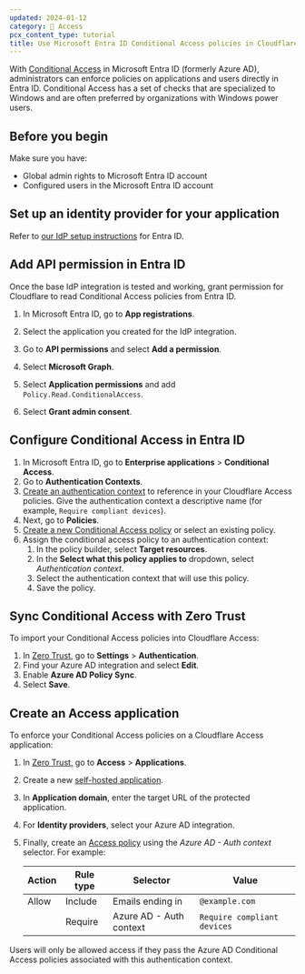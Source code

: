 ```yaml
---
updated: 2024-01-12
category: 🔐 Access
pcx_content_type: tutorial
title: Use Microsoft Entra ID Conditional Access policies in Cloudflare Access
---
```


With [Conditional Access](https://learn.microsoft.com/entra/identity/conditional-access/overview) in Microsoft Entra ID (formerly Azure AD), administrators can enforce policies on applications and users directly in Entra ID. Conditional Access has a set of checks that are specialized to Windows and are often preferred by organizations with Windows power users.

## Before you begin

Make sure you have:

- Global admin rights to Microsoft Entra ID account
- Configured users in the Microsoft Entra ID account

## Set up an identity provider for your application

Refer to [our IdP setup instructions](/cloudflare-one/identity/idp-integration/entra-id/#set-up-azure-ad-as-an-identity-provider) for Entra ID.

## Add API permission in Entra ID

Once the base IdP integration is tested and working, grant permission for Cloudflare to read Conditional Access policies from Entra ID.

1. In Microsoft Entra ID, go to **App registrations**.

2. Select the application you created for the IdP integration.

3. Go to **API permissions** and select **Add a permission**.

4. Select **Microsoft Graph**.

5. Select **Application permissions** and add `Policy.Read.ConditionalAccess`.

6. Select **Grant admin consent**.

## Configure Conditional Access in Entra ID

1. In Microsoft Entra ID, go to **Enterprise applications** > **Conditional Access**.
2. Go to **Authentication Contexts**.
3. [Create an authentication context](https://learn.microsoft.com/en-us/entra/identity/conditional-access/concept-conditional-access-cloud-apps#authentication-context) to reference in your Cloudflare Access policies. Give the authentication context a descriptive name (for example, `Require compliant devices`).
4. Next, go to **Policies**.
5. [Create a new Conditional Access policy](https://learn.microsoft.com/en-us/entra/identity/conditional-access/concept-conditional-access-policies) or select an existing policy.
6. Assign the conditional access policy to an authentication context:
   1. In the policy builder, select **Target resources**.
   2. In the **Select what this policy applies to** dropdown, select _Authentication context_.
   3. Select the authentication context that will use this policy.
   4. Save the policy.

## Sync Conditional Access with Zero Trust

To import your Conditional Access policies into Cloudflare Access:

1. In [Zero Trust](https://one.dash.cloudflare.com), go to **Settings** > **Authentication**.
2. Find your Azure AD integration and select **Edit**.
3. Enable **Azure AD Policy Sync**.
4. Select **Save**.

## Create an Access application

To enforce your Conditional Access policies on a Cloudflare Access application:

1. In [Zero Trust](https://one.dash.cloudflare.com), go to **Access** > **Applications**.

2. Create a new [self-hosted application](/cloudflare-one/applications/configure-apps/self-hosted-apps/).

3. In **Application domain**, enter the target URL of the protected application.

4. For **Identity providers**, select your Azure AD integration.

5. Finally, create an [Access policy](/cloudflare-one/policies/access/) using the _Azure AD - Auth context_ selector. For example:

   | Action | Rule type | Selector                | Value                       |
   | ------ | --------- | ----------------------- | --------------------------- |
   | Allow  | Include   | Emails ending in        | `@example.com`              |
   |        | Require   | Azure AD - Auth context | `Require compliant devices` |

Users will only be allowed access if they pass the Azure AD Conditional Access policies associated with this authentication context.
